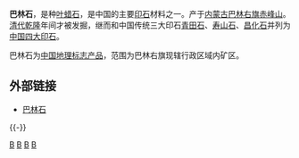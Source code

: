 '''巴林石'''，是种[[叶蜡石|叶蜡石]]，是中国的主要[[印石|印石]]材料之一。产于[[内蒙古|内蒙古]][[巴林右旗|巴林右旗]][[赤峰山|赤峰山]]。[[清代|清代]][[乾隆|乾隆]]年间才被发掘，继而和中国传统三大印石[[青田石|青田石]]、[[寿山石|寿山石]]、[[昌化石|昌化石]]并列为[[中国四大印石|中国四大印石]]。

巴林石为[[中国地理标志产品|中国地理标志产品]]，范围为巴林右旗现辖行政区域内矿区。

==外部链接==
* [https://web.archive.org/web/20100615085133/http://www.txss70.cn/_d268858129.htm 巴林石]

{{-}}
{{並稱|四大印石|[[巴林石|巴林石]] - [[青田石|青田石]] - [[壽山石|壽山石]] - [[昌化石|昌化石]]}}

[[Category:石材|B]]
[[Category:中國地理标志产品|B]]
[[Category:印章|B]]
[[Category:巴林右旗|B]]